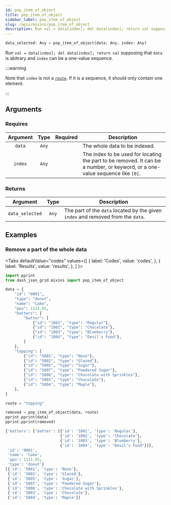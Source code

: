 ```yaml
---
id: pop_item_of_object
title: pop_item_of_object
sidebar_label: pop_item_of_object
slug: /apis/mixins/pop_item_of_object
description: Run val = data[index]; del data[index]; return val supposing that data is abitrary.
---
```





<APITopBar type="func" isPrivate={true} source="mixins.py#L294" />

```python
data_selected: Any = pop_item_of_object(data: Any, index: Any)
```

Run `val = data[index]; del data[index]; return val` supposing that `data` is
abitrary and `index` can be a one-value sequence.

:::warning

Note that `index` is not a [`route`](./Route.mdx). If it is a sequence, it should only
contain one element.

:::

## Arguments

### Requires

| Argument | Type  |             Required              | <center>Description</center>                                                                                                  |
| :------: | :---: | :-------------------------------: | ----------------------------------------------------------------------------------------------------------------------------- |
|  `data`  | `Any` | <InlineIcon icon={vsiCheckIcon}/> | The whole data to be indexed.                                                                                                 |
| `index`  | `Any` | <InlineIcon icon={vsiCheckIcon}/> | The index to be used for locating the part to be removed. It can be a number, or keyword, or a one-value sequence like `[0]`. |

### Returns

|    Argument     | Type  | <center>Description</center>                                                     |
| :-------------: | :---: | :------------------------------------------------------------------------------- |
| `data_selected` | `Any` | The part of the `data` located by the given `index` and removed from the `data`. |

## Examples

### <IconObjType type="term"/> Remove a part of the whole data

<Tabs
  defaultValue="codes"
  values={[
    { label: 'Codes', value: 'codes', },
    { label: 'Results', value: 'results', },
  ]
}>

<TabItem value="codes">

```python title="remove_a_part_of_data.py" showLineNumbers
import pprint
from dash_json_grid.mixins import pop_item_of_object

data = {
    "id": "0001",
    "type": "donut",
    "name": "Cake",
    "ppu": 1111.55,
    "batters": {
        "batter": [
            {"id": "1001", "type": "Regular"},
            {"id": "1002", "type": "Chocolate"},
            {"id": "1003", "type": "Blueberry"},
            {"id": "1004", "type": "Devil's Food"},
        ]
    },
    "topping": [
        {"id": "5001", "type": "None"},
        {"id": "5002", "type": "Glazed"},
        {"id": "5005", "type": "Sugar"},
        {"id": "5007", "type": "Powdered Sugar"},
        {"id": "5006", "type": "Chocolate with Sprinkles"},
        {"id": "5003", "type": "Chocolate"},
        {"id": "5004", "type": "Maple"},
    ],
}

route = "topping"

removed = pop_item_of_object(data, route)
pprint.pprint(data)
pprint.pprint(removed)
```

</TabItem>

<TabItem value="results">

```python
{'batters': {'batter': [{'id': '1001', 'type': 'Regular'},
                        {'id': '1002', 'type': 'Chocolate'},
                        {'id': '1003', 'type': 'Blueberry'},
                        {'id': '1004', 'type': "Devil's Food"}]},
 'id': '0001',
 'name': 'Cake',
 'ppu': 1111.55,
 'type': 'donut'}
[{'id': '5001', 'type': 'None'},
 {'id': '5002', 'type': 'Glazed'},
 {'id': '5005', 'type': 'Sugar'},
 {'id': '5007', 'type': 'Powdered Sugar'},
 {'id': '5006', 'type': 'Chocolate with Sprinkles'},
 {'id': '5003', 'type': 'Chocolate'},
 {'id': '5004', 'type': 'Maple'}]
```

</TabItem>

</Tabs>

